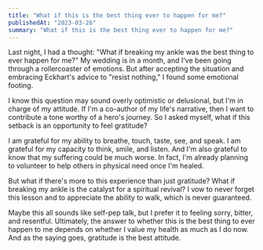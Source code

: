 ```yaml
---
title: "What if this is the best thing ever to happen for me?"
publishedAt: "2023-03-26"
summary: "What if this is the best thing ever to happen for me?"
---
```


Last night, I had a thought: "What if breaking my ankle was the best thing to ever happen for me?" My wedding is in a month, and I've been going through a rollercoaster of emotions. But after accepting the situation and embracing Eckhart's advice to "resist nothing," I found some emotional footing.

I know this question may sound overly optimistic or delusional, but I'm in charge of my attitude. If I'm a co-author of my life's narrative, then I want to contribute a tone worthy of a hero's journey. So I asked myself, what if this setback is an opportunity to feel gratitude?

I am grateful for my ability to breathe, touch, taste, see, and speak. I am grateful for my capacity to think, smile, and listen. And I'm also grateful to know that my suffering could be much worse. In fact, I'm already planning to volunteer to help others in physical need once I'm healed.

But what if there's more to this experience than just gratitude? What if breaking my ankle is the catalyst for a spiritual revival? I vow to never forget this lesson and to appreciate the ability to walk, which is never guaranteed.

Maybe this all sounds like self-pep talk, but I prefer it to feeling sorry, bitter, and resentful. Ultimately, the answer to whether this is the best thing to ever happen to me depends on whether I value my health as much as I do now. And as the saying goes, gratitude is the best attitude.
